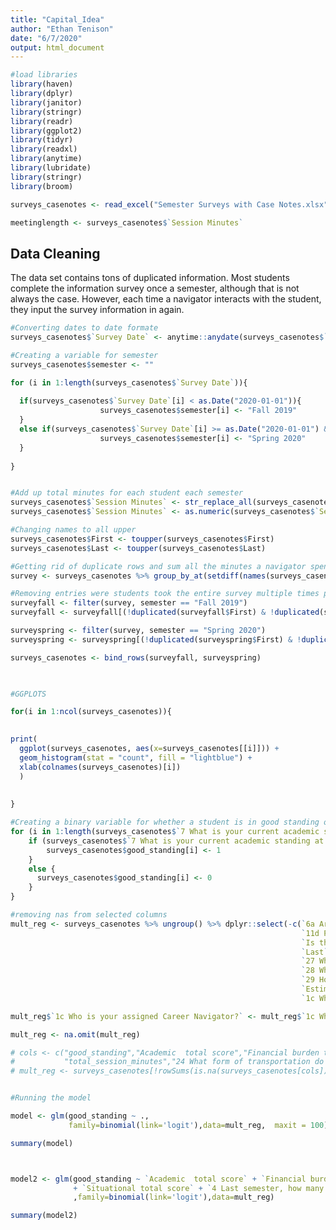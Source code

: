 ```yaml
---
title: "Capital_Idea"
author: "Ethan Tenison"
date: "6/7/2020"
output: html_document
---
```


```r
#load libraries
library(haven)
library(dplyr)
library(janitor)
library(stringr)
library(readr)
library(ggplot2)
library(tidyr)
library(readxl)
library(anytime)
library(lubridate)
library(stringr)
library(broom)


```




```r

surveys_casenotes <- read_excel("Semester Surveys with Case Notes.xlsx")

meetinglength <- surveys_casenotes$`Session Minutes`


```

## Data Cleaning 

The data set contains tons of duplicated information. Most students complete the information survey once a semester, although that is not always the case. However, each time a navigator interacts with the student, they input the survey information in again. 
```r
#Converting dates to date formate
surveys_casenotes$`Survey Date` <- anytime::anydate(surveys_casenotes$`Survey Date`)

#Creating a variable for semester
surveys_casenotes$semester <- ""

for (i in 1:length(surveys_casenotes$`Survey Date`)){
  
  if(surveys_casenotes$`Survey Date`[i] < as.Date("2020-01-01")){        
                    surveys_casenotes$semester[i] <- "Fall 2019"
  }
  else if(surveys_casenotes$`Survey Date`[i] >= as.Date("2020-01-01") & surveys_casenotes$`Survey Date`[i] <= as.Date("2020-06-01") ){
                    surveys_casenotes$semester[i] <- "Spring 2020"
  }
  
}


#Add up total minutes for each student each semester 
surveys_casenotes$`Session Minutes` <- str_replace_all(surveys_casenotes$`Session Minutes`, " Minutes", "")
surveys_casenotes$`Session Minutes` <- as.numeric(surveys_casenotes$`Session Minutes`)

#Changing names to all upper 
surveys_casenotes$First <- toupper(surveys_casenotes$First)
surveys_casenotes$Last <- toupper(surveys_casenotes$Last)

#Getting rid of duplicate rows and sum all the minutes a navigator spent interacting with student per semester
survey <- surveys_casenotes %>% group_by_at(setdiff(names(surveys_casenotes), c("Session Minutes","Case Note", "Note Code", "Note Date Entered","Type of Contact","Note Importance","Note Meeting Date","Semester_Survey.Record ID", "Case_Notes.Record ID"))) %>% summarize(total_session_minutes = sum(`Session Minutes`))

#Removing entries were students took the entire survey multiple times per semester
surveyfall <- filter(survey, semester == "Fall 2019")
surveyfall <- surveyfall[(!duplicated(surveyfall$First) & !duplicated(surveyfall$Last) ), ]

surveyspring <- filter(survey, semester == "Spring 2020")
surveyspring <- surveyspring[(!duplicated(surveyspring$First) & !duplicated(surveyspring$Last) ), ]

surveys_casenotes <- bind_rows(surveyfall, surveyspring)
 



```



```r

#GGPLOTS

for(i in 1:ncol(surveys_casenotes)){
  

print(
  ggplot(surveys_casenotes, aes(x=surveys_casenotes[[i]])) +
  geom_histogram(stat = "count", fill = "lightblue") +
  xlab(colnames(surveys_casenotes)[i])
  )
  
  
}

```

```r

#Creating a binary variable for whether a student is in good standing or not. 
for (i in 1:length(surveys_casenotes$`7 What is your current academic standing at ACC?`)) {
    if (surveys_casenotes$`7 What is your current academic standing at ACC?`[i] == "Good standing -") {
        surveys_casenotes$good_standing[i] <- 1
    }
    else {
      surveys_casenotes$good_standing[i] <- 0
    }
}

#removing nas from selected columns
mult_reg <- surveys_casenotes %>% ungroup() %>% dplyr::select(-c(`6a Are you enrolled in College Prep?`,`6b Are you awaiting acceptance into a`,
                                                                 `11d Please specify your OTHER financial`,`23a If yes, please explain`,
                                                                 `Is this an Intake Applicant or a current`, `Survey Date`, `First`,
                                                                 `Last`,`semester`, `26 What are your top two academic goals`,
                                                                 `27 What are your top two personal goals`,
                                                                 `28 What are your top two motivators for`,
                                                                 `29 How can your Career Navigator better`,
                                                                 `Estimated Graduation Date`,
                                                                 `1c Who is your assigned Career Navigator?`))

mult_reg$`1c Who is your assigned Career Navigator?` <- mult_reg$`1c Who is your assigned Career Navigator?` %>% replace_na("Not Assigned")

mult_reg <- na.omit(mult_reg)

# cols <- c("good_standing","Academic  total score","Financial burden total score", "Situational total score",
#           "total_session_minutes","24 What form of transportation do you most commonly use?" )
# mult_reg <- surveys_casenotes[!rowSums(is.na(surveys_casenotes[cols])), ]


#Running the model

model <- glm(good_standing ~ .,
             family=binomial(link='logit'),data=mult_reg,  maxit = 100)

summary(model)



model2 <- glm(good_standing ~ `Academic  total score` + `Financial burden total score`
              + `Situational total score` + `4 Last semester, how many credit hours registered?`
              ,family=binomial(link='logit'),data=mult_reg)

summary(model2)

```